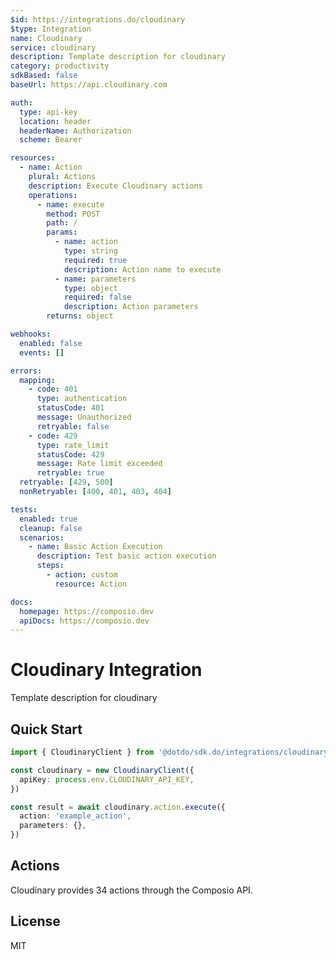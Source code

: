 ```yaml
---
$id: https://integrations.do/cloudinary
$type: Integration
name: Cloudinary
service: cloudinary
description: Template description for cloudinary
category: productivity
sdkBased: false
baseUrl: https://api.cloudinary.com

auth:
  type: api-key
  location: header
  headerName: Authorization
  scheme: Bearer

resources:
  - name: Action
    plural: Actions
    description: Execute Cloudinary actions
    operations:
      - name: execute
        method: POST
        path: /
        params:
          - name: action
            type: string
            required: true
            description: Action name to execute
          - name: parameters
            type: object
            required: false
            description: Action parameters
        returns: object

webhooks:
  enabled: false
  events: []

errors:
  mapping:
    - code: 401
      type: authentication
      statusCode: 401
      message: Unauthorized
      retryable: false
    - code: 429
      type: rate_limit
      statusCode: 429
      message: Rate limit exceeded
      retryable: true
  retryable: [429, 500]
  nonRetryable: [400, 401, 403, 404]

tests:
  enabled: true
  cleanup: false
  scenarios:
    - name: Basic Action Execution
      description: Test basic action execution
      steps:
        - action: custom
          resource: Action

docs:
  homepage: https://composio.dev
  apiDocs: https://composio.dev
---
```


# Cloudinary Integration

Template description for cloudinary

## Quick Start

```typescript
import { CloudinaryClient } from '@dotdo/sdk.do/integrations/cloudinary'

const cloudinary = new CloudinaryClient({
  apiKey: process.env.CLOUDINARY_API_KEY,
})

const result = await cloudinary.action.execute({
  action: 'example_action',
  parameters: {},
})
```

## Actions

Cloudinary provides 34 actions through the Composio API.

## License

MIT

